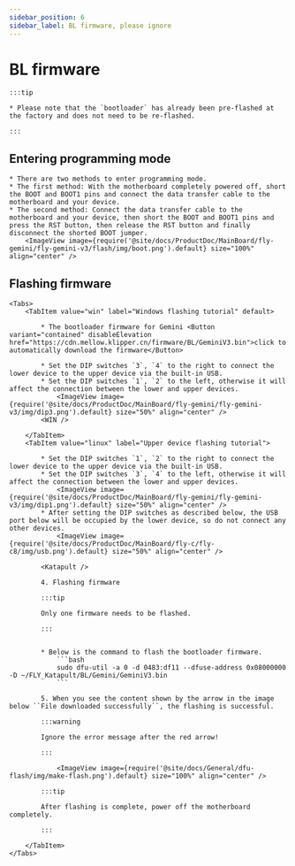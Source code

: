 ```yaml
---
sidebar_position: 6
sidebar_label: BL firmware, please ignore
---
```










# BL firmware

    :::tip

    * Please note that the `bootloader` has already been pre-flashed at the factory and does not need to be re-flashed.

    :::

## Entering programming mode


    * There are two methods to enter programming mode.
    * The first method: With the motherboard completely powered off, short the BOOT and BOOT1 pins and connect the data transfer cable to the motherboard and your device.
    * The second method: Connect the data transfer cable to the motherboard and your device, then short the BOOT and BOOT1 pins and press the RST button, then release the RST button and finally disconnect the shorted BOOT jumper.
        <ImageView image={require('@site/docs/ProductDoc/MainBoard/fly-gemini/fly-gemini-v3/flash/img/boot.png').default} size="100%" align="center" />

## Flashing firmware
    <Tabs>
        <TabItem value="win" label="Windows flashing tutorial" default>

            * The bootloader firmware for Gemini <Button variant="contained" disableElevation href="https://cdn.mellow.klipper.cn/firmware/BL/GeminiV3.bin">click to automatically download the firmware</Button>

            * Set the DIP switches `3`, `4` to the right to connect the lower device to the upper device via the built-in USB.
            * Set the DIP switches `1`, `2` to the left, otherwise it will affect the connection between the lower and upper devices.
                <ImageView image={require('@site/docs/ProductDoc/MainBoard/fly-gemini/fly-gemini-v3/img/dip3.png').default} size="50%" align="center" />
            <WIN />

        </TabItem>
        <TabItem value="linux" label="Upper device flashing tutorial">

            * Set the DIP switches `1`, `2` to the right to connect the lower device to the upper device via the built-in USB.
            * Set the DIP switches `3`, `4` to the left, otherwise it will affect the connection between the lower and upper devices.
                <ImageView image={require('@site/docs/ProductDoc/MainBoard/fly-gemini/fly-gemini-v3/img/dip1.png').default} size="50%" align="center" />
            * After setting the DIP switches as described below, the USB port below will be occupied by the lower device, so do not connect any other devices.
                <ImageView image={require('@site/docs/ProductDoc/MainBoard/fly-c/fly-c8/img/usb.png').default} size="50%" align="center" />

            <Katapult />

            4. Flashing firmware

            :::tip

            Only one firmware needs to be flashed.

            :::


            * Below is the command to flash the bootloader firmware.
                ```bash
                sudo dfu-util -a 0 -d 0483:df11 --dfuse-address 0x08000000 -D ~/FLY_Katapult/BL/Gemini/GeminiV3.bin
                ```

            5. When you see the content shown by the arrow in the image below ``File downloaded successfully``, the flashing is successful.

            :::warning

            Ignore the error message after the red arrow!

            :::

                <ImageView image={require('@site/docs/General/dfu-flash/img/make-flash.png').default} size="100%" align="center" />

            :::tip

            After flashing is complete, power off the motherboard completely.

            :::

        </TabItem>
    </Tabs>